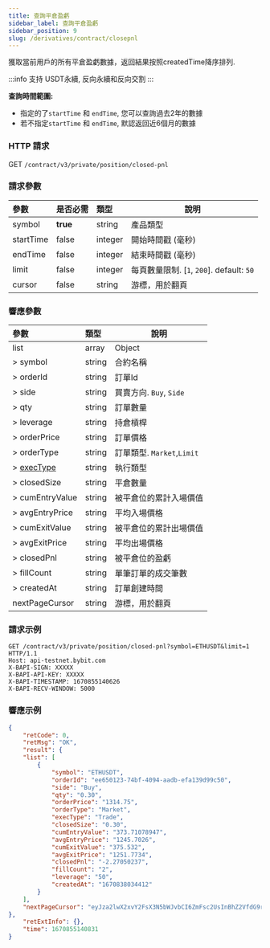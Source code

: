 ```yaml
---
title: 查詢平倉盈虧
sidebar_label: 查詢平倉盈虧
sidebar_position: 9
slug: /derivatives/contract/closepnl
---
```


獲取當前用戶的所有平倉盈虧數據，返回結果按照createdTime降序排列.

:::info
支持 USDT永續, 反向永續和反向交割
:::

**查詢時間範圍:**<br/>
* 指定的了`startTime` 和 `endTime`, 您可以查詢過去2年的數據
* 若不指定`startTime` 和 `endTime`, 默認返回近6個月的數據

### HTTP 請求
GET `/contract/v3/private/position/closed-pnl`

### 請求參數
| 參數 | 是否必需 | 類型 | 說明|
|:----- |:-------|:-----|------ |
|symbol |**true** |string |產品類型 |
|startTime |false |integer |開始時間戳 (毫秒)|
|endTime |false |integer |結束時間戳 (毫秒)|
|limit |false |integer |每頁數量限制. [`1`, `200`]. default: `50`|
|cursor |false |string |游標，用於翻頁|

### 響應參數
| 參數 | 類型 | 說明|
|:----- |:-----|----- |
|list |array |Object |
|> symbol |string |合約名稱 |
|> orderId |string |訂單Id |
|> side |string |買賣方向. `Buy`, `Side` |
|> qty |string |訂單數量 |
|> leverage |string |持倉槓桿 |
|> orderPrice |string |訂單價格 |
|> orderType |string |訂單類型. `Market`,`Limit` |
|> [execType](../enum#exectype) |string |執行類型 |
|> closedSize |string |平倉數量 |
|> cumEntryValue |string |被平倉位的累計入場價值 |
|> avgEntryPrice |string |平均入場價格 |
|> cumExitValue |string |被平倉位的累計出場價值 |
|> avgExitPrice |string |平均出場價格 |
|> closedPnl |string |被平倉位的盈虧 |
|> fillCount |string |單筆訂單的成交筆數 |
|> createdAt |string |訂單創建時間 |
|nextPageCursor |string |游標，用於翻頁 |

### 請求示例

```http
GET /contract/v3/private/position/closed-pnl?symbol=ETHUSDT&limit=1 HTTP/1.1
Host: api-testnet.bybit.com
X-BAPI-SIGN: XXXXX
X-BAPI-API-KEY: XXXXX
X-BAPI-TIMESTAMP: 1670855140626
X-BAPI-RECV-WINDOW: 5000
```

### 響應示例

```json
{
    "retCode": 0,
    "retMsg": "OK",
    "result": {
    "list": [
        {
            "symbol": "ETHUSDT",
            "orderId": "ee650123-74bf-4094-aadb-efa139d99c50",
            "side": "Buy",
            "qty": "0.30",
            "orderPrice": "1314.75",
            "orderType": "Market",
            "execType": "Trade",
            "closedSize": "0.30",
            "cumEntryValue": "373.71078947",
            "avgEntryPrice": "1245.7026",
            "cumExitValue": "375.532",
            "avgExitPrice": "1251.7734",
            "closedPnl": "-2.27050237",
            "fillCount": "2",
            "leverage": "50",
            "createdAt": "1670838034412"
        }
    ],
    "nextPageCursor": "eyJza2lwX2xvY2FsX3N5bWJvbCI6ZmFsc2UsInBhZ2VfdG9rZW4iOiJleUpOSWpwN0lsOTFjM2N4WHlJNmV5SkNJam9pUVRnMlZFcEJSVWRCVVVVOUluMHNJbkJySWpwN0lrSWlPaUpLUjFac1RtcFZkMDFVU1hwTVZHTXdXVzFaZEU1RVFUVk9RekZvV1ZkU2FVeFhWbTFaVkVWNlQxZFJOVTlYVFRGTlFUMDlJbjBzSWw5emExOGlPbnNpUWlJNklrWjZRVU5XZGpWcVkyTXlSblJoTTJSQlp6MDlJbjE5ZlE9PSJ9"
},
    "retExtInfo": {},
    "time": 1670855140831
}
```